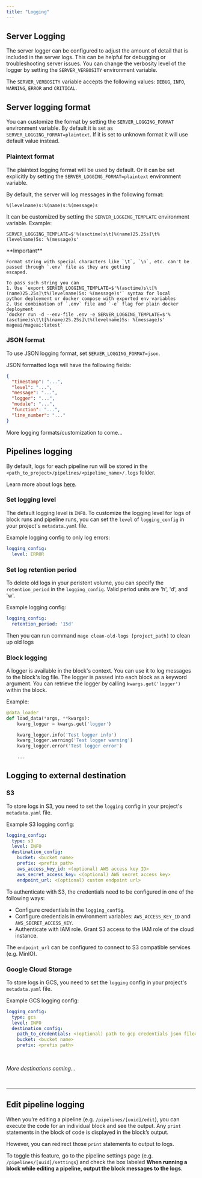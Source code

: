 ```yaml
---
title: "Logging"
---
```


## Server Logging

The server logger can be configured to adjust the amount of detail that is included in the server logs. This can be helpful for debugging or troubleshooting server issues. You can change the verbosity level of the logger by setting the `SERVER_VERBOSITY` environment variable.

The `SERVER_VERBOSITY` variable accepts the following values: `DEBUG`, `INFO`, `WARNING`, `ERROR` and `CRITICAL`.

## Server logging format

You can customize the format by setting the `SERVER_LOGGING_FORMAT` environment variable. By default it is set as
`SERVER_LOGGING_FORMAT=plaintext`. If it is set to unknown format it will use default value instead.

### Plaintext format

The plaintext logging format will be used by default. Or it can be set explicitly by setting the
`SERVER_LOGGING_FORMAT=plaintext` environment variable.

By default, the server will log messages in the following format:
```
%(levelname)s:%(name)s:%(message)s
```

It can be customized by setting the `SERVER_LOGGING_TEMPLATE` environment variable.
Example:
```
SERVER_LOGGING_TEMPLATE=$'%(asctime)s\t[%(name)25.25s]\t%(levelname)5s: %(message)s'
```

<Warning>
    **Important**

    Format string with special characters like `\t`, `\n`, etc. can't be passed through `.env` file as they are getting
    escaped.

    To pass such string you can
    1. Use `export SERVER_LOGGING_TEMPLATE=$'%(asctime)s\t[%(name)25.25s]\t%(levelname)5s: %(message)s'` syntax for local
    python deployment or docker compose with exported env variables
    2. Use combination of `.env` file and `-e` flag for plain docker deployment
    `docker run -d --env-file .env -e SERVER_LOGGING_TEMPLATE=$'%(asctime)s\t\t[%(name)25.25s]\t%(levelname)5s: %(message)s' mageai/mageai:latest`
</Warning>

### JSON format

To use JSON logging format, set `SERVER_LOGGING_FORMAT=json`.

JSON formatted logs will have the following fields:
```json
{
  "timestamp": "...",
  "level": "...",
  "message": "...",
  "logger": "...",
  "module": "...",
  "function": "...",
  "line_number": "..."
}
```

More logging formats/customization to come...

## Pipelines logging
By default, logs for each pipeline run will be stored in the
`<path_to_project>/pipelines/<pipeline_name>/.logs` folder.

Learn more about logs [here](/design/core-abstractions#log).

### Set logging level
The default logging level is `INFO`. To customize the logging level for logs of block runs and pipeline runs,
you can set the `level` of `logging_config` in your project's `metadata.yaml` file.

Example logging config to only log errors:
```yaml
logging_config:
  level: ERROR
```

### Set log retention period
To delete old logs in your peristent volume, you can specify the `retention_period` in the `logging_config`. Valid period units
are 'h', 'd', and 'w'.

Example logging config:
```yaml
logging_config:
  retention_period: '15d'
```

Then you can run command `mage clean-old-logs [project_path]` to clean up old logs

### Block logging
A logger is available in the block's context. You can use it to log messages to the block's log file. The logger is passed into
each block as a keyword argument. You can retrieve the logger by calling `kwargs.get('logger')` within the block.

Example:
```python
@data_loader
def load_data(*args, **kwargs):
    kwarg_logger = kwargs.get('logger')

    kwarg_logger.info('Test logger info')
    kwarg_logger.warning('Test logger warning')
    kwarg_logger.error('Test logger error')

    ...
```

## Logging to external destination

### S3

To store logs in S3, you need to set the `logging` config in your project's `metadata.yaml` file.

Example S3 logging config:
```yaml
logging_config:
  type: s3
  level: INFO
  destination_config:
    bucket: <bucket name>
    prefix: <prefix path>
    aws_access_key_id: <(optional) AWS access key ID>
    aws_secret_access_key: <(optional) AWS secret access key>
    endpoint_url: <(optional) custom endpoint url>
```

To authenticate with S3, the credentials need to be configured in one of the following ways:
- Configure credentials in the `logging_config`.
- Configure credentials in environment variables: `AWS_ACCESS_KEY_ID` and `AWS_SECRET_ACCESS_KEY`.
- Authenticate with IAM role. Grant S3 access to the IAM role of the cloud instance.

The `endpoint_url` can be configured to connect to S3 compatible services (e.g. MinIO).

### Google Cloud Storage

To store logs in GCS, you need to set the `logging` config in your project's `metadata.yaml` file.

Example GCS logging config:
```yaml
logging_config:
  type: gcs
  level: INFO
  destination_config:
    path_to_credentials: <(optional) path to gcp credentials json file>
    bucket: <bucket name>
    prefix: <prefix path>
```

<br />

*More destinations coming...*

<br />

---

## Edit pipeline logging

When you’re editing a pipeline (e.g. `/pipelines/[uuid]/edit`), you can execute the code for an
individual block and see the output. Any `print` statements in the block of code is displayed
in the block’s output.

However, you can redirect those `print` statements to output to logs.

To toggle this feature, go to the pipeline settings page (e.g. `/pipelines/[uuid]/settings`)
and check the box labeled
<b>When running a block while editing a pipeline, output the block messages to the logs</b>.
